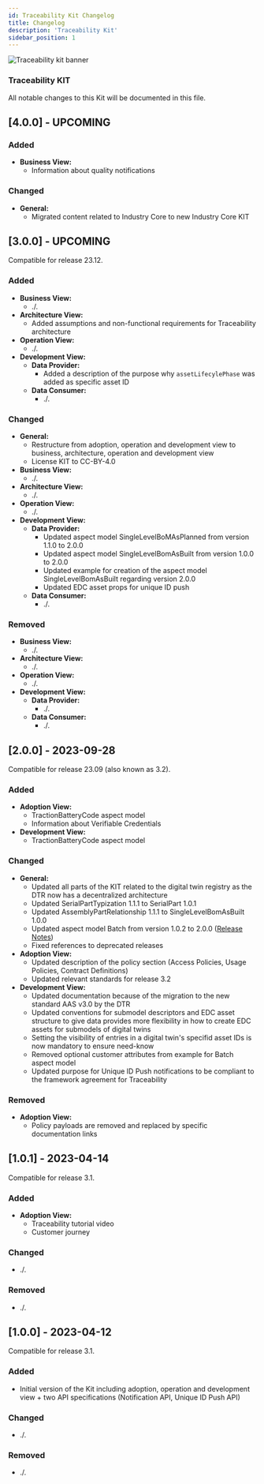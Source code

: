 ```yaml
---
id: Traceability Kit Changelog
title: Changelog
description: 'Traceability Kit'
sidebar_position: 1
---
```



![Traceability kit banner](@site/static/img/doc-traceability_header-minified.png)

### Traceability KIT

All notable changes to this Kit will be documented in this file.

## [4.0.0] - UPCOMING

### Added

- **Business View:**
    - Information about quality notifications

### Changed

- **General:**
  - Migrated content related to Industry Core to new Industry Core KIT

## [3.0.0] - UPCOMING

Compatible for release 23.12.

### Added

- **Business View:**
  - ./.
- **Architecture View:**
  - Added assumptions and non-functional requirements for Traceability architecture
- **Operation View:**
  - ./.
- **Development View:**
  - **Data Provider:**
    - Added a description of the purpose why `assetLifecylePhase` was added as specific asset ID
  - **Data Consumer:**
    - ./.

### Changed

- **General:**
  - Restructure from adoption, operation and development view to business, architecture, operation and development view
  - License KIT to CC-BY-4.0
- **Business View:**
  - ./.
- **Architecture View:**
  - ./.
- **Operation View:**
  - ./.
- **Development View:**
  - **Data Provider:**
    - Updated aspect model SingleLevelBoMAsPlanned from version 1.1.0 to 2.0.0
    - Updated aspect model SingleLevelBomAsBuilt from version 1.0.0 to 2.0.0
    - Updated example for creation of the aspect model SingleLevelBomAsBuilt regarding version 2.0.0
    - Updated EDC asset props for unique ID push
  - **Data Consumer:**
    - ./.

### Removed

- **Business View:**
  - ./.
- **Architecture View:**
  - ./.
- **Operation View:**
  - ./.
- **Development View:**
  - **Data Provider:**
    - ./.
  - **Data Consumer:**
    - ./.

## [2.0.0] - 2023-09-28

Compatible for release 23.09 (also known as 3.2).

### Added

- **Adoption View:**
  - TractionBatteryCode aspect model
  - Information about Verifiable Credentials
- **Development View:**
  - TractionBatteryCode aspect model

### Changed

- **General:**
  - Updated all parts of the KIT related to the digital twin registry as the DTR now has a decentralized architecture
  - Updated SerialPartTypization 1.1.1 to SerialPart 1.0.1
  - Updated AssemblyPartRelationship 1.1.1 to SingleLevelBomAsBuilt 1.0.0
  - Updated aspect model Batch from version 1.0.2 to 2.0.0 ([Release Notes](https://github.com/eclipse-tractusx/sldt-semantic-models/blob/main/io.catenax.batch/RELEASE_NOTES.md))
  - Fixed references to deprecated releases
- **Adoption View:**
  - Updated description of the policy section (Access Policies, Usage Policies, Contract Definitions)
  - Updated relevant standards for release 3.2
- **Development View:**
  - Updated documentation because of the migration to the new standard AAS v3.0 by the DTR
  - Updated conventions for submodel descriptors and EDC asset structure to give data provides more flexibility in how to create EDC assets for submodels of digital twins
  - Setting the visibility of entries in a digital twin's specifid asset IDs is now mandatory to ensure need-know
  - Removed optional customer attributes from example for Batch aspect model
  - Updated purpose for Unique ID Push notifications to be compliant to the framework agreement for Traceability

### Removed

- **Adoption View:**
  - Policy payloads are removed and replaced by specific documentation links

## [1.0.1] - 2023-04-14

Compatible for release 3.1.

### Added

- **Adoption View:**
  - Traceability tutorial video
  - Customer journey

### Changed

- ./.

### Removed

- ./.

## [1.0.0] - 2023-04-12

Compatible for release 3.1.

### Added

- Initial version of the Kit including adoption, operation and development view + two API specifications (Notification API, Unique ID Push API)

### Changed

- ./.

### Removed

- ./.

<Notice components={props.components} />

